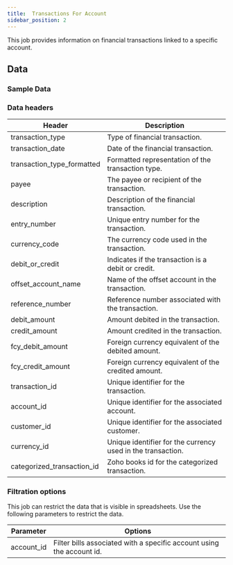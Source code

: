 ```yaml
---
title:  Transactions For Account 
sidebar_position: 2
---
```


This job provides information on financial transactions linked to a specific account.

<AddJob
  template="gsheet_zoho_books_db_get_transactions_for_account"
/>

## Data

### Sample Data

<Gsheet
  src="https://docs.google.com/spreadsheets/d/1-gX-uq5YrTW-6gQJYM-mNXitEOfJLTiQCvPtV8CR1Yc/edit#gid=1221692596"
/>

### Data headers

| Header                    | Description                                            |
|---------------------------|--------------------------------------------------------|
| transaction_type          | Type of financial transaction.                         |
| transaction_date          | Date of the financial transaction.                      |
| transaction_type_formatted | Formatted representation of the transaction type.      |
| payee                     | The payee or recipient of the transaction.             |
| description               | Description of the financial transaction.              |
| entry_number              | Unique entry number for the transaction.               |
| currency_code             | The currency code used in the transaction.             |
| debit_or_credit           | Indicates if the transaction is a debit or credit.     |
| offset_account_name       | Name of the offset account in the transaction.         |
| reference_number          | Reference number associated with the transaction.      |
| debit_amount              | Amount debited in the transaction.                     |
| credit_amount             | Amount credited in the transaction.                    |
| fcy_debit_amount          | Foreign currency equivalent of the debited amount.     |
| fcy_credit_amount         | Foreign currency equivalent of the credited amount.    |
| transaction_id            | Unique identifier for the transaction.                 |
| account_id                | Unique identifier for the associated account.          |
| customer_id               | Unique identifier for the associated customer.         |
| currency_id               | Unique identifier for the currency used in the transaction. |
| categorized_transaction_id | Zoho books id for the categorized transaction.     |



### Filtration options

This job can restrict the data that is visible in spreadsheets. Use the following parameters to restrict the data.

| Parameter | Options |
|----|----|
| account_id  | Filter bills associated with a specific account using the account id. |


<!---
## Others

### Similar jobs

Similar sort of data can be achieved by using get accounting transaction job and filtering it by invoice type. 

### Reports that use this job

Here are some of the report templates that use this job: 
-->